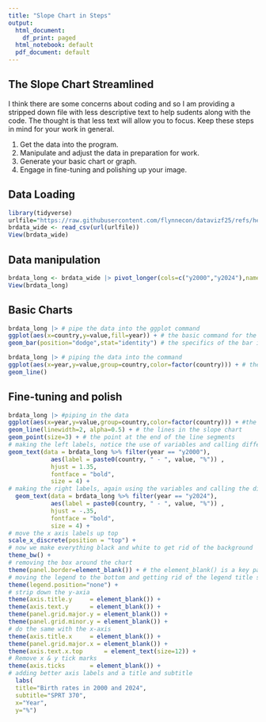 ```yaml
---
title: "Slope Chart in Steps"
output:
  html_document:
    df_print: paged
  html_notebook: default
  pdf_document: default
---
```


## The Slope Chart Streamlined

I think there are some concerns about coding and so I am providing a stripped down file with less descriptive text to help sudents along with the code. 
The thought is that less text will allow you to focus.
Keep these steps in mind for your work in general. 

1. Get the data into the program.
2. Manipulate and adjust the data in preparation for work. 
3. Generate your basic chart or graph.
4. Engage in fine-tuning and polishing up your image. 

## Data Loading

```r
library(tidyverse)
urlfile="https://raw.githubusercontent.com/flynnecon/datavizf25/refs/heads/main/data/birth_rates_370f25.csv"
brdata_wide <- read_csv(url(urlfile))
View(brdata_wide)
```

## Data manipulation

```r
brdata_long <- brdata_wide |> pivot_longer(cols=c("y2000","y2024"),names_to="year")
View(brdata_long)
```

## Basic Charts


```r
brdata_long |> # pipe the data into the ggplot command
ggplot(aes(x=country,y=value,fill=year)) + # the basic command for the bar chart
geom_bar(position="dodge",stat="identity") # the specifics of the bar including dodge.
```

```r
brdata_long |> # piping the data into the command
ggplot(aes(x=year,y=value,group=country,color=factor(country))) + # the set up including the axes, grouping the data and then coloring it
geom_line()
```

## Fine-tuning and polish

```r
brdata_long |> #piping in the data
ggplot(aes(x=year,y=value,group=country,color=factor(country))) + #the basic ggplot command 
geom_line(linewidth=2, alpha=0.5) + # the lines in the slope chart 
geom_point(size=3) + # the point at the end of the line segments
# making the left labels, notice the use of variables and calling different values
geom_text(data = brdata_long %>% filter(year == "y2000"), 
            aes(label = paste0(country, " - ", value, "%")) , 
            hjust = 1.35, 
            fontface = "bold", 
            size = 4) +
# making the right labels, again using the variables and calling the different values
  geom_text(data = brdata_long %>% filter(year == "y2024"), 
            aes(label = paste0(country, " - ", value, "%")) , 
            hjust = -.35, 
            fontface = "bold", 
            size = 4) +
# move the x axis labels up top
scale_x_discrete(position = "top") +
# now we make everything black and white to get rid of the background
theme_bw() +
# removing the box around the chart
theme(panel.border=element_blank()) + # the element_blank() is a key part of saying we are not including that piece or element
# moving the legend to the bottom and getting rid of the legend title since factor looks bad
theme(legend.position="none") +
# strip down the y-axia
theme(axis.title.y     = element_blank()) +
theme(axis.text.y      = element_blank()) +
theme(panel.grid.major.y = element_blank()) +
theme(panel.grid.minor.y = element_blank()) +
# do the same with the x-axis 
theme(axis.title.x     = element_blank()) +
theme(panel.grid.major.x = element_blank()) +
theme(axis.text.x.top      = element_text(size=12)) +
# Remove x & y tick marks
theme(axis.ticks       = element_blank()) +
# adding better axis labels and a title and subtitle
  labs(
  title="Birth rates in 2000 and 2024",
  subtitle="SPRT 370",
  x="Year",
  y="%")
```




